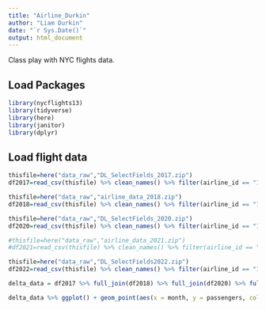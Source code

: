 ```yaml
---
title: "Airline_Durkin"
author: "Liam Durkin"
date: "`r Sys.Date()`"
output: html_document
---
```


Class play with NYC flights data.

## Load Packages

```r
library(nycflights13)
library(tidyverse)
library(here)
library(janitor)
library(dplyr)
```

## Load flight data

```r
thisfile=here("data_raw","DL_SelectFields_2017.zip")
df2017=read_csv(thisfile) %>% clean_names() %>% filter(airline_id == "19790")

thisfile=here("data_raw","airline_data_2018.zip")
df2018=read_csv(thisfile) %>% clean_names() %>% filter(airline_id == "19790")

thisfile=here("data_raw","DL_SelectFields_2020.zip")
df2020=read_csv(thisfile) %>% clean_names() %>% filter(airline_id == "19790")

#thisfile=here("data_raw","airline_data_2021.zip")
#df2021=read_csv(thisfile) %>% clean_names() %>% filter(airline_id == "19790")

thisfile=here("data_raw","DL_SelectFields2022.zip")
df2022=read_csv(thisfile) %>% clean_names() %>% filter(airline_id == "19790")


```

```r

delta_data = df2017 %>% full_join(df2018) %>% full_join(df2020) %>% full_join(df2022)


```


```r
delta_data %>% ggplot() + geom_point(aes(x = month, y = passengers, color = year))

```









